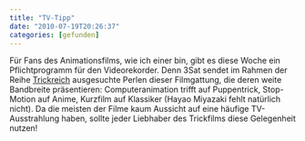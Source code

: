 ```yaml
---
title: "TV-Tipp"
date: "2010-07-19T20:26:37"
categories: [gefunden]
---
```


Für Fans des Animationsfilms, wie ich einer bin, gibt es diese Woche ein Pflichtprogramm für den Videorekorder. Denn 3Sat sendet im Rahmen der Reihe [Trickreich](http://www.3sat.de/page/?source=/film/145889/index.html) ausgesuchte Perlen dieser Filmgattung, die deren weite Bandbreite präsentieren: Computeranimation trifft auf Puppentrick, Stop-Motion auf Anime, Kurzfilm auf Klassiker (Hayao Miyazaki fehlt natürlich nicht). Da die meisten der Filme kaum Aussicht auf eine häufige TV-Ausstrahlung haben, sollte jeder Liebhaber des Trickfilms diese Gelegenheit nutzen!
